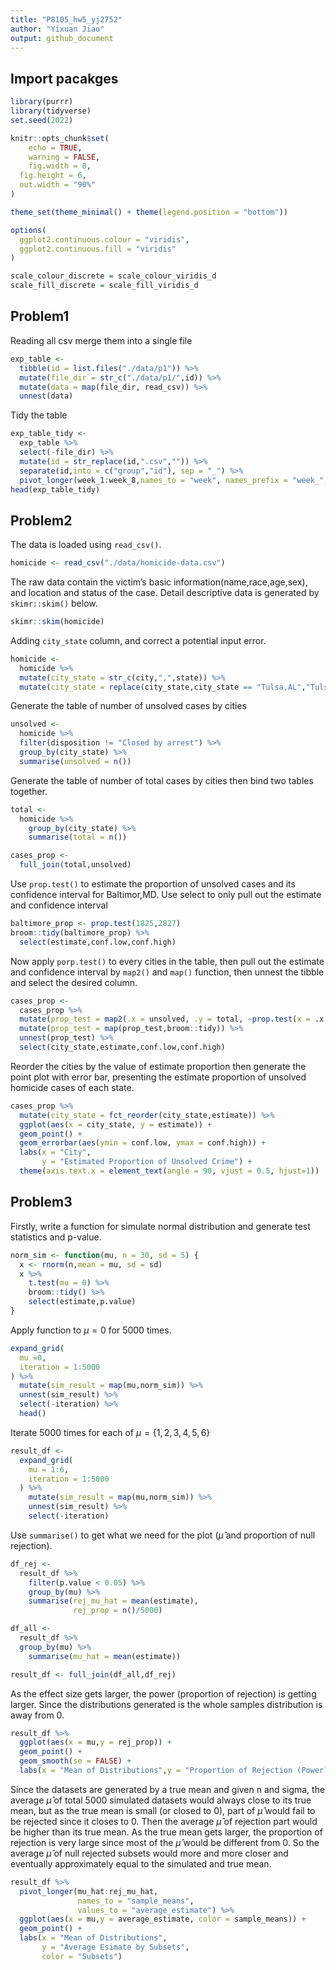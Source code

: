 ```yaml
---
title: "P8105_hw5_yj2752"
author: "Yixuan Jiao"
output: github_document
---
```

## Import pacakges
```r
library(purrr)
library(tidyverse)
set.seed(2022)

knitr::opts_chunk$set(
	echo = TRUE,
	warning = FALSE,
	fig.width = 8, 
  fig.height = 6,
  out.width = "90%"
)

theme_set(theme_minimal() + theme(legend.position = "bottom"))

options(
  ggplot2.continuous.colour = "viridis",
  ggplot2.continuous.fill = "viridis"
)

scale_colour_discrete = scale_colour_viridis_d
scale_fill_discrete = scale_fill_viridis_d
```


## Problem1
Reading all csv merge them into a single file
```r
exp_table <- 
  tibble(id = list.files("./data/p1")) %>%
  mutate(file_dir = str_c("./data/p1/",id)) %>%
  mutate(data = map(file_dir, read_csv)) %>%
  unnest(data)
```
Tidy the table
```r
exp_table_tidy <- 
  exp_table %>%
  select(-file_dir) %>%
  mutate(id = str_replace(id,".csv","")) %>%
  separate(id,into = c("group","id"), sep = "_") %>%
  pivot_longer(week_1:week_8,names_to = "week", names_prefix = "week_",values_to = "data")
head(exp_table_tidy)
```

## Problem2
The data is loaded using `read_csv()`.
```r
homicide <- read_csv("./data/homicide-data.csv")
```
The raw data contain the victim's basic information(name,race,age,sex), and location and status of the case. Detail descriptive data is generated by `skimr::skim()` below.
```r
skimr::skim(homicide)
```
Adding `city_state` column, and correct a potential input error.
```r
homicide <- 
  homicide %>%
  mutate(city_state = str_c(city,",",state)) %>%
  mutate(city_state = replace(city_state,city_state == "Tulsa,AL","Tulsa,OK"))
```
Generate the table of number of unsolved cases by cities
```r
unsolved <-
  homicide %>%
  filter(disposition != "Closed by arrest") %>%
  group_by(city_state) %>%
  summarise(unsolved = n())
```
Generate the table of number of total cases by cities then bind two tables together.
```r
total <-
  homicide %>%
    group_by(city_state) %>%
    summarise(total = n())

cases_prop <- 
  full_join(total,unsolved)
```
Use `prop.test()` to estimate the proportion of unsolved cases and its confidence interval for Baltimor,MD. Use select to only pull out the estimate and confidence interval
```r
baltimore_prop <- prop.test(1825,2827)
broom::tidy(baltimore_prop) %>%
  select(estimate,conf.low,conf.high)
```
Now apply `porp.test()` to every cities in the table, then pull out the estimate and confidence interval by `map2()` and `map()` function, then unnest the tibble and select the desired column.
```r
cases_prop <- 
  cases_prop %>%
  mutate(prop_test = map2(.x = unsolved, .y = total, ~prop.test(x = .x, n = .y))) %>%
  mutate(prop_test = map(prop_test,broom::tidy)) %>%
  unnest(prop_test) %>%
  select(city_state,estimate,conf.low,conf.high)
```
Reorder the cities by the value of estimate proportion then generate the point plot with error bar, presenting the estimate proportion of unsolved homicide cases of each state.
```r
cases_prop %>%
  mutate(city_state = fct_reorder(city_state,estimate)) %>%
  ggplot(aes(x = city_state, y = estimate)) +
  geom_point() +
  geom_errorbar(aes(ymin = conf.low, ymax = conf.high)) +
  labs(x = "City",
       y = "Estimated Proportion of Unsolved Crime") +
  theme(axis.text.x = element_text(angle = 90, vjust = 0.5, hjust=1))
```

## Problem3
Firstly, write a function for simulate normal distribution and generate test statistics and p-value.
```r
norm_sim <- function(mu, n = 30, sd = 5) {
  x <- rnorm(n,mean = mu, sd = sd)
  x %>%
    t.test(mu = 0) %>%
    broom::tidy() %>%
    select(estimate,p.value)
}
```
Apply function to $\mu = 0$ for 5000 times.
```r
expand_grid(
  mu =0,
  iteration = 1:5000
) %>%
  mutate(sim_result = map(mu,norm_sim)) %>%
  unnest(sim_result) %>% 
  select(-iteration) %>%
  head()
```
Iterate 5000 times for each of $\mu = \{1,2,3,4,5,6\}$
```r
result_df <-
  expand_grid(
    mu = 1:6,
    iteration = 1:5000
  ) %>%
    mutate(sim_result = map(mu,norm_sim)) %>%
    unnest(sim_result) %>% 
    select(-iteration)
```
Use `summarise()` to get what we need for the plot ($\hat{\mu}$ and proportion of null rejection).
```r
df_rej <-
  result_df %>%
    filter(p.value < 0.05) %>%
    group_by(mu) %>%
    summarise(rej_mu_hat = mean(estimate),
              rej_prop = n()/5000)

df_all <-
  result_df %>%
  group_by(mu) %>%
    summarise(mu_hat = mean(estimate))

result_df <- full_join(df_all,df_rej)
```
As the effect size gets larger, the power (proportion of rejection) is getting larger. Since the distributions generated is the whole samples distribution is away from 0.
```r
result_df %>%
  ggplot(aes(x = mu,y = rej_prop)) +
  geom_point() +
  geom_smooth(se = FALSE) +
  labs(x = "Mean of Distributions",y = "Proportion of Rejection (Power)")
```
Since the datasets are generated by a true mean and given n and sigma, the average $\hat{\mu}$ of total 5000 simulated datasets would always close to its true mean, but as the true mean is small (or closed to 0), part of $\hat{\mu}$ would fail to be rejected since it closes to 0. Then the average $\hat{\mu}$ of rejection part would be higher than its true mean. As the true mean gets larger, the proportion of rejection is very large since most of the $\hat{\mu}$ would be different from 0. So the average $\hat{\mu}$ of null rejected subsets would more and more closer and eventually approximately equal to the simulated and true mean.
```r
result_df %>%
  pivot_longer(mu_hat:rej_mu_hat, 
               names_to = "sample_means",
               values_to = "average_estimate") %>%
  ggplot(aes(x = mu,y = average_estimate, color = sample_means)) +
  geom_point() +
  labs(x = "Mean of Distributions",
       y = "Average Esimate by Subsets",
       color = "Subsets")
```

